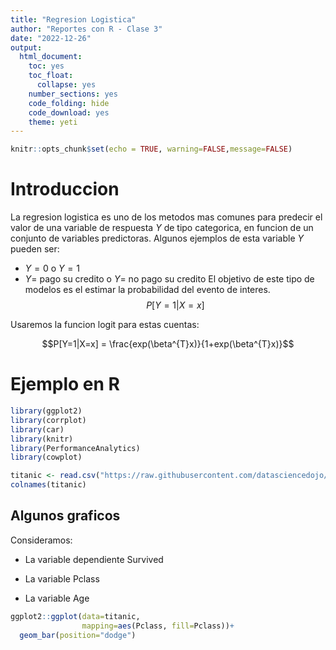 ---
title: "Regresion Logistica"
author: "Reportes con R - Clase 3"
date: "2022-12-26"
output: 
  html_document:
    toc: yes
    toc_float:
      collapse: yes
    number_sections: yes
    code_folding: hide
    code_download: yes
    theme: yeti
---

```{r setup, include=FALSE}
knitr::opts_chunk$set(echo = TRUE, warning=FALSE,message=FALSE)
```

# Introduccion

La regresion logistica es uno de los metodos mas comunes para predecir el
valor de una variable de respuesta $Y$ de tipo categorica, en funcion de un conjunto de variables predictoras. Algunos ejemplos de esta variable $Y$ pueden ser:

* $Y=0$ o $Y=1$
* $Y=$ pago su credito o $Y=$ no pago su credito
El objetivo de este tipo de modelos es el estimar la probabilidad del
evento de interes.
$$P[Y=1 | X=x]$$

Usaremos la funcion logit para estas cuentas:

$$P[Y=1|X=x] = \frac{exp(\beta^{T}x)}{1+exp(\beta^{T}x)}$$

# Ejemplo en R
```{r CargaLibrerias,eval=TRUE}
library(ggplot2)
library(corrplot)
library(car)
library(knitr)
library(PerformanceAnalytics)
library(cowplot)
```

```{r CargarDatos, include=TRUE}
titanic <- read.csv("https://raw.githubusercontent.com/datasciencedojo/datasets/master/titanic.csv")
colnames(titanic)
```

## Algunos graficos
Consideramos:

* La variable dependiente Survived

* La variable Pclass

* La variable Age

```{r PrimerGrafico}
ggplot2::ggplot(data=titanic,
                mapping=aes(Pclass, fill=Pclass))+
  geom_bar(position="dodge")
```




















